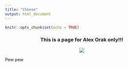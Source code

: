 ```yaml
---
title: "Cheese"
output: html_document
---
```


```r
knitr::opts_chunk$set(echo = TRUE)
```

<center>
### This is a page for Alex Orak only!!!



![](cheese21.jpg)
</center>

Pew pew